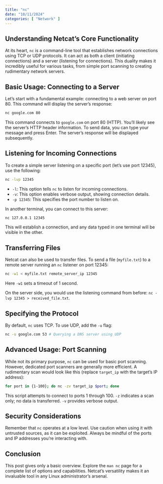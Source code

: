 ```yaml
---
title: "nc"
date: "10/11/2024"
categories: [ "Network" ]
---
```

## Understanding Netcat's Core Functionality

At its heart, `nc` is a command-line tool that establishes network connections using TCP or UDP protocols. It can act as both a client (initiating connections) and a server (listening for connections).  This duality makes it incredibly useful for various tasks, from simple port scanning to creating rudimentary network servers.

## Basic Usage: Connecting to a Server

Let's start with a fundamental example: connecting to a web server on port 80.  This command will display the server's response:

```bash
nc google.com 80
```

This command connects to `google.com` on port 80 (HTTP).  You'll likely see the server's HTTP header information.  To send data, you can type your message and press Enter.  The server's response will be displayed subsequently.


## Listening for Incoming Connections

To create a simple server listening on a specific port (let's use port 12345), use the following:

```bash
nc -lvp 12345
```

* `-l`: This option tells `nc` to listen for incoming connections.
* `-v`: This option enables verbose output, showing connection details.
* `-p 12345`: This specifies the port number to listen on.

In another terminal, you can connect to this server:

```bash
nc 127.0.0.1 12345
```

This will establish a connection, and any data typed in one terminal will be visible in the other.

##  Transferring Files

Netcat can also be used to transfer files. To send a file (`myfile.txt`) to a remote server running an `nc` listener on port 12345:

```bash
nc -w1 < myfile.txt remote_server_ip 12345
```
Here `-w1` sets a timeout of 1 second.

On the server side, you would use the listening command from before: `nc -lvp 12345 > received_file.txt`.


## Specifying the Protocol

By default, `nc` uses TCP. To use UDP, add the `-u` flag:

```bash
nc -u google.com 53 # Querying a DNS server using UDP
```


##  Advanced Usage: Port Scanning

While not its primary purpose, `nc` can be used for basic port scanning.  However, dedicated port scanners are generally more efficient.  A rudimentary scan would look like this (replace `target_ip` with the target's IP address):

```bash
for port in {1-100}; do nc -zv target_ip $port; done
```

This script attempts to connect to ports 1 through 100. `-z` indicates a scan only; no data is transferred. `-v` provides verbose output.


##  Security Considerations

Remember that `nc` operates at a low level.  Use caution when using it with untrusted sources, as it can be exploited.  Always be mindful of the ports and IP addresses you're interacting with.


##  Conclusion

This post gives only a basic overview.  Explore the `man nc` page for a complete list of options and capabilities.  Netcat's versatility makes it an invaluable tool in any Linux administrator's arsenal.

